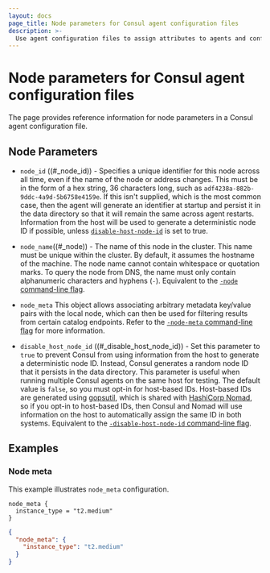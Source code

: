 ```yaml
---
layout: docs
page_title: Node parameters for Consul agent configuration files
description: >-
  Use agent configuration files to assign attributes to agents and configure multiple agents at once. Learn about agent configuration file parameters and formatting with this reference page and sample code.
---
```


# Node parameters for Consul agent configuration files

The page provides reference information for node parameters in a Consul agent configuration file.

## Node Parameters 

- `node_id` ((#\_node_id)) - Specifies  a unique identifier for this node across all time, even if the name of the node
  or address changes. This must be in the form of a hex string, 36 characters long,
  such as `adf4238a-882b-9ddc-4a9d-5b6758e4159e`. If this isn't supplied, which is
  the most common case, then the agent will generate an identifier at startup and
  persist it in the data directory so that it will remain the same
  across agent restarts. Information from the host will be used to generate a deterministic
  node ID if possible, unless [`disable-host-node-id`](#_disable_host_node_id) is
  set to true.

- `node_name`((#\_node)) - The name of this node in the cluster. This name must
  be unique within the cluster. By default, it assumes the hostname of the machine.
  The node name cannot contain whitespace or quotation marks. To query the node from DNS, the name must only contain alphanumeric characters and hyphens (`-`). Equivalent to the [`-node` command-line flag](/consul/commands/agent#_node).

- `node_meta` This object allows
  associating arbitrary metadata key/value pairs with the local node, which can
  then be used for filtering results from certain catalog endpoints. Refer to the
  [`-node-meta` command-line flag](/consul/commands/agent#_node_meta) for more
  information.

- `disable_host_node_id` ((#\_disable_host_node_id)) - Set this parameter to `true` to prevent Consul from using information from the host to generate a deterministic
  node ID. Instead, Consul generates a random node ID that it persists in the data directory. This parameter is useful when running multiple Consul agents on the same
  host for testing. The default value is `false`, so you must opt-in for host-based IDs. Host-based IDs are generated using [gopsutil](https://github.com/shirou/gopsutil/), which
  is shared with [HashiCorp Nomad](/nomad/docs), so if you opt-in to host-based IDs, then Consul and Nomad will use information on the host to automatically assign the same ID in both systems. Equivalent to the [`-disable-host-node-id` command-line flag](/consul/commands/agent#_disable_host_node_id).

## Examples

### Node meta

This example illustrates `node_meta` configuration.

<CodeTabs>

```hcl
node_meta {
  instance_type = "t2.medium"
}
```

```json
{
  "node_meta": {
    "instance_type": "t2.medium"
  }
}
```

</CodeTabs>

